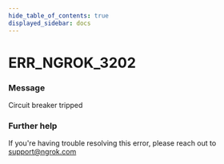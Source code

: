 ```yaml
---
hide_table_of_contents: true
displayed_sidebar: docs
---
```



# ERR_NGROK_3202

### Message
Circuit breaker tripped

<ErrorDetails error='err_ngrok_3202' />


### Further help
If you're having trouble resolving this error, please reach out to [support@ngrok.com](mailto:support@ngrok.com?subject=Help%20with%20ERR_NGROK_3202)

